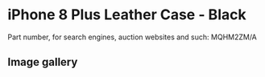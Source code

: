 # iPhone 8 Plus Leather Case - Black

Part number, for search engines, auction websites and such: MQHM2ZM/A

## Image gallery

<div style={{ width: "768px" }}>
  <GalleryComponent
    images={[
      {
        original: "/everysource/MQHM2",
        thumbnail: "/everypreview/MQHM2",
      },
      {
        original: "/everysource/MQHM2_AV1_GOLD",
        thumbnail: "/everypreview/MQHM2_AV1_GOLD",
      },
      {
        original: "/everysource/MQHM2_AV1_SILVER",
        thumbnail: "/everypreview/MQHM2_AV1_SILVER",
      },
      {
        original: "/everysource/MQHM2_AV1_SPACE_GRAY",
        thumbnail: "/everypreview/MQHM2_AV1_SPACE_GRAY",
      },
      {
        original: "/everysource/MQHM2_AV2",
        thumbnail: "/everypreview/MQHM2_AV2",
      }
    ]}
  />
</div>